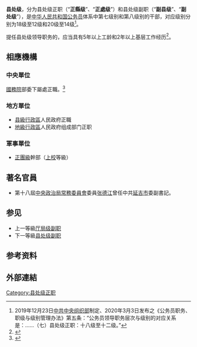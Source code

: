 '''县处级'''，分为县处级正职（“'''正縣级'''”、“'''正處级'''”）和县处级副职（“'''副县级'''”、“'''副处级'''”），是[[中华人民共和国公务员|中华人民共和国公务员]]体系中第七级别和第八级别的干部，对应级别分别为18级至12级和20级至14级<ref>2019年12月23日[[中共中央组织部|中共中央组织部]]制定、2020年3月3日发布之《公务员职务、职级与级别管理办法》第五条：“公务员领导职务层次与级别的对应关系是：……（七）县处级正职：十八级至十二级。”</ref>。

提任县处级领导职务的，应当具有5年以上工龄和2年以上基层工作经历<ref>{{Cite web|title=党政领导干部选拔任用工作条例|url=http://www.gov.cn/jrzg/2014-01/15/content_2567800.htm|access-date=2022-03-02|work=www.gov.cn|archive-date=2022-03-08|archive-url=https://web.archive.org/web/20220308000417/http://www.gov.cn/jrzg/2014-01/15/content_2567800.htm|dead-url=no}}</ref>。

== 相應機構 ==
=== 中央單位 ===
[[國務院|國務院]]部委下屬處正職。<ref>{{cite news|url=http://www.gov.cn/zhengce/content/2018-07/02/content_5302908.htm|title=国务院关于印发《国务院工作规则》的通知（国发〔2018〕21号 ）|accessdate=2019-09-04|work=中华人民共和国中央人民政府|archivedate=2020-11-02|archiveurl=https://web.archive.org/web/20201102161803/http://www.gov.cn/zhengce/content/2018-07/02/content_5302908.htm|dead-url=no}}</ref>

=== 地方單位 ===
* [[县級行政區|县級行政區]]人民政府正職
* [[地級行政區|地級行政區]]人民政府组成部门正职

=== 軍事單位 ===
* [[正團級|正團級]]幹部（[[上校|上校]]等級）

== 著名官員 ==
* 第十八屆[[中国共产党中央政治局常务委员会|中央政治局常務委員會]]委員[[张德江|张德江]]曾任中共[[延吉市|延吉市]]委副書記。

==参见==

*上一等級[[厅局级副职|厅局级副职]]
*下一等級[[县处级副职|县处级副职]]

==参考资料==
{{reflist}}

== 外部連結 ==
[[Category:县处级正职|Category:县处级正职]]